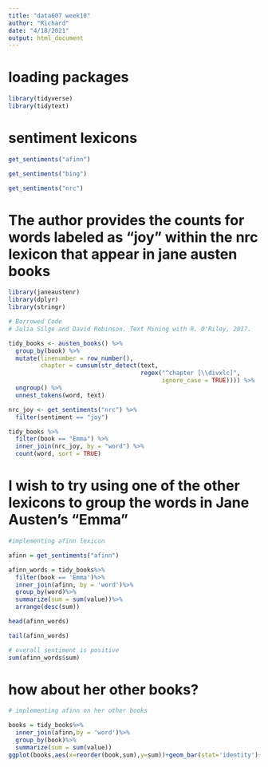 ---
title: "data607 week10"
author: "Richard"
date: "4/18/2021"
output: html_document
---

# loading packages

```{r}
library(tidyverse)
library(tidytext)
```

# sentiment lexicons

```{r}
get_sentiments("afinn")

get_sentiments("bing")

get_sentiments("nrc")
```

# The author provides the counts for words labeled as "joy" within the nrc lexicon that appear in jane austen books

```{r}
library(janeaustenr)
library(dplyr)
library(stringr)

# Borrowed Code
# Julia Silge and David Robinson. Text Mining with R. O'Riley, 2017.

tidy_books <- austen_books() %>%
  group_by(book) %>%
  mutate(linenumber = row_number(),
         chapter = cumsum(str_detect(text, 
                                     regex("^chapter [\\divxlc]",
                                           ignore_case = TRUE)))) %>%
  ungroup() %>%
  unnest_tokens(word, text)

nrc_joy <- get_sentiments("nrc") %>% 
  filter(sentiment == "joy")

tidy_books %>%
  filter(book == "Emma") %>%
  inner_join(nrc_joy, by = "word") %>%
  count(word, sort = TRUE)

```

# I wish to try using one of the other lexicons to group the words in Jane Austen's "Emma"

```{r}
#implementing afinn lexicon

afinn = get_sentiments("afinn")

afinn_words = tidy_books%>%
  filter(book == 'Emma')%>%
  inner_join(afinn, by = 'word')%>%
  group_by(word)%>%
  summarize(sum = sum(value))%>%
  arrange(desc(sum))

head(afinn_words)

tail(afinn_words)

# overall sentiment is positive
sum(afinn_words$sum)

```

# how about her other books?

```{r}
# implementing afinn on her other books

books = tidy_books%>%
  inner_join(afinn,by = 'word')%>%
  group_by(book)%>%
  summarize(sum = sum(value))
ggplot(books,aes(x=reorder(book,sum),y=sum))+geom_bar(stat='identity')+labs(title = "Overall Sentiment for Each of Austen's Books",x='books',y='sentiment')+coord_flip()
```


